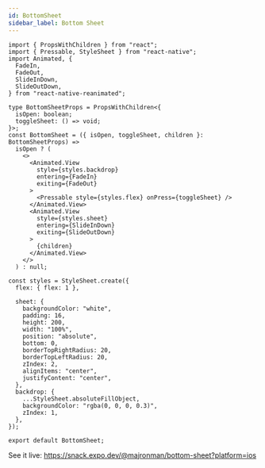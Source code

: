 ```yaml
---
id: BottomSheet
sidebar_label: Bottom Sheet
---
```


```tsx
import { PropsWithChildren } from "react";
import { Pressable, StyleSheet } from "react-native";
import Animated, {
  FadeIn,
  FadeOut,
  SlideInDown,
  SlideOutDown,
} from "react-native-reanimated";

type BottomSheetProps = PropsWithChildren<{
  isOpen: boolean;
  toggleSheet: () => void;
}>;
const BottomSheet = ({ isOpen, toggleSheet, children }: BottomSheetProps) =>
  isOpen ? (
    <>
      <Animated.View
        style={styles.backdrop}
        entering={FadeIn}
        exiting={FadeOut}
      >
        <Pressable style={styles.flex} onPress={toggleSheet} />
      </Animated.View>
      <Animated.View
        style={styles.sheet}
        entering={SlideInDown}
        exiting={SlideOutDown}
      >
        {children}
      </Animated.View>
    </>
  ) : null;

const styles = StyleSheet.create({
  flex: { flex: 1 },

  sheet: {
    backgroundColor: "white",
    padding: 16,
    height: 200,
    width: "100%",
    position: "absolute",
    bottom: 0,
    borderTopRightRadius: 20,
    borderTopLeftRadius: 20,
    zIndex: 2,
    alignItems: "center",
    justifyContent: "center",
  },
  backdrop: {
    ...StyleSheet.absoluteFillObject,
    backgroundColor: "rgba(0, 0, 0, 0.3)",
    zIndex: 1,
  },
});

export default BottomSheet;
```

See it live: https://snack.expo.dev/@majronman/bottom-sheet?platform=ios